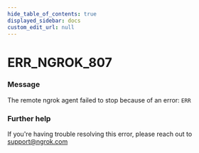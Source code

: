 ```yaml
---
hide_table_of_contents: true
displayed_sidebar: docs
custom_edit_url: null
---
```



# ERR_NGROK_807

### Message
The remote ngrok agent failed to stop because of an error: `ERR`

### Further help
If you're having trouble resolving this error, please reach out to [support@ngrok.com](mailto:support@ngrok.com?subject=Help%20with%20ERR_NGROK_807)


<ErrorDetails error='err_ngrok_807' />

